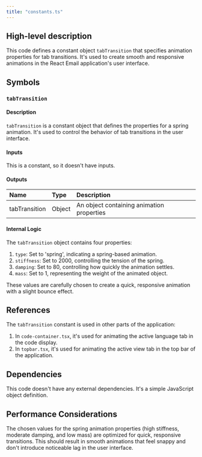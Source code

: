 ```yaml
---
title: "constants.ts"
---
```


## High-level description
This code defines a constant object `tabTransition` that specifies animation properties for tab transitions. It's used to create smooth and responsive animations in the React Email application's user interface.

## Symbols

### `tabTransition`
#### Description
`tabTransition` is a constant object that defines the properties for a spring animation. It's used to control the behavior of tab transitions in the user interface.

#### Inputs
This is a constant, so it doesn't have inputs.

#### Outputs
| Name | Type | Description |
|:-----|:-----|:------------|
| tabTransition | Object | An object containing animation properties |

#### Internal Logic
The `tabTransition` object contains four properties:
1. `type`: Set to 'spring', indicating a spring-based animation.
2. `stiffness`: Set to 2000, controlling the tension of the spring.
3. `damping`: Set to 80, controlling how quickly the animation settles.
4. `mass`: Set to 1, representing the weight of the animated object.

These values are carefully chosen to create a quick, responsive animation with a slight bounce effect.

## References
The `tabTransition` constant is used in other parts of the application:

1. In `code-container.tsx`, it's used for animating the active language tab in the code display.
2. In `topbar.tsx`, it's used for animating the active view tab in the top bar of the application.

## Dependencies
This code doesn't have any external dependencies. It's a simple JavaScript object definition.

## Performance Considerations
The chosen values for the spring animation properties (high stiffness, moderate damping, and low mass) are optimized for quick, responsive transitions. This should result in smooth animations that feel snappy and don't introduce noticeable lag in the user interface.